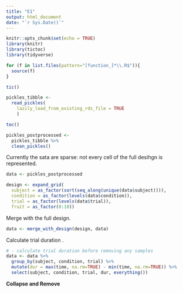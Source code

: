 ```yaml
---
title: "E1"
output: html_document
date: "`r Sys.Date()`"
---
```


```r
knitr::opts_chunk$set(echo = TRUE)
library(knitr)
library(tictoc)
library(tidyverse)
```

```r
for (f in list.files(pattern="[function_]*\\.R$")){
  source(f)
}
```

```r
tic()
```

```r
pickles_tibble <- 
  read_pickles(
    lazily_load_from_existing_rds_file = TRUE
    )
```

```r
toc()
```


```r
pickles_postprocessed <- 
  pickles_tibble %>% 
  clean_pickles()
```

Currently the sata are sparse: not every cell of the full desihgn is represented.

```r
data <- pickles_postprocessed

design <- expand_grid(
  subject = as_factor(sort(seq_along(unique(data$subject)))),
  condition = as_factor(levels(data$condition)),
  trial = as_factor(levels(data$trial)),
  fruit = as_factor(0:10))
```

Merge with the full design. 

```r
data <- merge_with_design(design, data)
```

Calculate trial duration .

```r
# - calculate trial duration before removing any samples
data <- data %>% 
  group_by(subject, condition, trial) %>% 
  mutate(dur = max(time, na.rm=TRUE) - min(time, na.rm=TRUE)) %>% 
  select(subject, condition, trial, dur, everything())
```

**Collapse and Remove**


